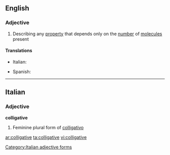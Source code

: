==English==

===Adjective===
{{en-adj}}

# {{chemistry|physics}} Describing any [[property]] that depends only on the [[number]] of [[molecule]]s present

====Translations====
{{trans-top|property}}
* Italian: {{t-|it|colligativo}}
{{trans-mid}}
* Spanish: {{t-|es|coligativo}}
{{trans-bottom}}

----

==Italian==

===Adjective===
'''colligative''' {{f}}

# Feminine plural form of [[colligativo]]

[[Category:Italian adjective forms]]

[[ar:colligative]]
[[ta:colligative]]
[[vi:colligative]]
